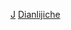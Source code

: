 {{commonscat|Electric locomotives of Japan}}

[[Category:電力機車|J]]
[[Category:日本鐵路車輛_(車種別)|Dianlijiche]]
